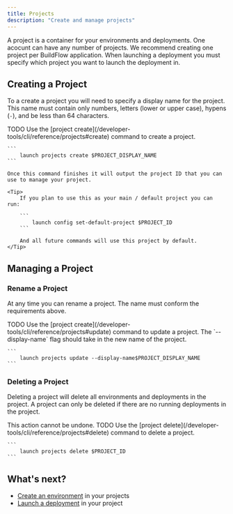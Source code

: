 ```yaml
---
title: Projects
description: "Create and manage projects"
---
```


A project is a container for your environments and deployments. One acocunt can have any number of projects. We recommend creating one project per BuildFlow application. When launching a deployment you must specify which project you want to launch the deployment in.


## Creating a Project

To a create a project you will need to specify a display name for the project. This name must contain only numbers, letters (lower or upper case), hypens (`-`), and be less than 64 characters.


<Tabs>
  <Tab title="VS Code Extension">
    TODO
  </Tab>
  <Tab title="CLI">
    Use the [project create](/developer-tools/cli/reference/projects#create) command to create a project.

    ```
        launch projects create $PROJECT_DISPLAY_NAME
    ```

    Once this command finishes it will output the project ID that you can use to manage your project.

    <Tip>
        If you plan to use this as your main / default project you can run:

        ```
            launch config set-default-project $PROJECT_ID
        ```

        And all future commands will use this project by default.
    </Tip>
  </Tab>
</Tabs>

## Managing a Project

### Rename a Project

At any time you can rename a project. The name must conform the requirements above.

<Tabs>
  <Tab title="VS Code Extension">
    TODO
  </Tab>
  <Tab title="CLI">
    Use the [project create](/developer-tools/cli/reference/projects#update) command to update a project. The `--display-name` flag should take in the new name of the project.

    ```
        launch projects update --display-name$PROJECT_DISPLAY_NAME
    ```
  </Tab>
</Tabs>


### Deleting a Project

Deleting a project will delete all environments and deployments in the project. A project can only be deleted if there are no running deployments in the project.

<Warning>
    This action cannot be undone.
</Warning>

<Tabs>
  <Tab title="VS Code Extension">
    TODO
  </Tab>
  <Tab title="CLI">
    Use the [project delete](/developer-tools/cli/reference/projects#delete) command to delete a project.

    ```
        launch projects delete $PROJECT_ID
    ```
  </Tab>
</Tabs>


## What's next?

- [Create an environment](/launchflow-cloud/user-guides/environments) in your projects
- [Launch a deployment](/launchflow-cloud/user-guides/environments) in your project